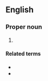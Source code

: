 ==English==

===Proper noun===
{{head|en|proper noun}}

# {{lb|en|computing}} {{acronym of|en|[[formal]] [[object]] [[role]] [[modeling]] [[language]]}}

====Related terms====
* {{l|en|ORM}}
* {{l|en|FORM}}